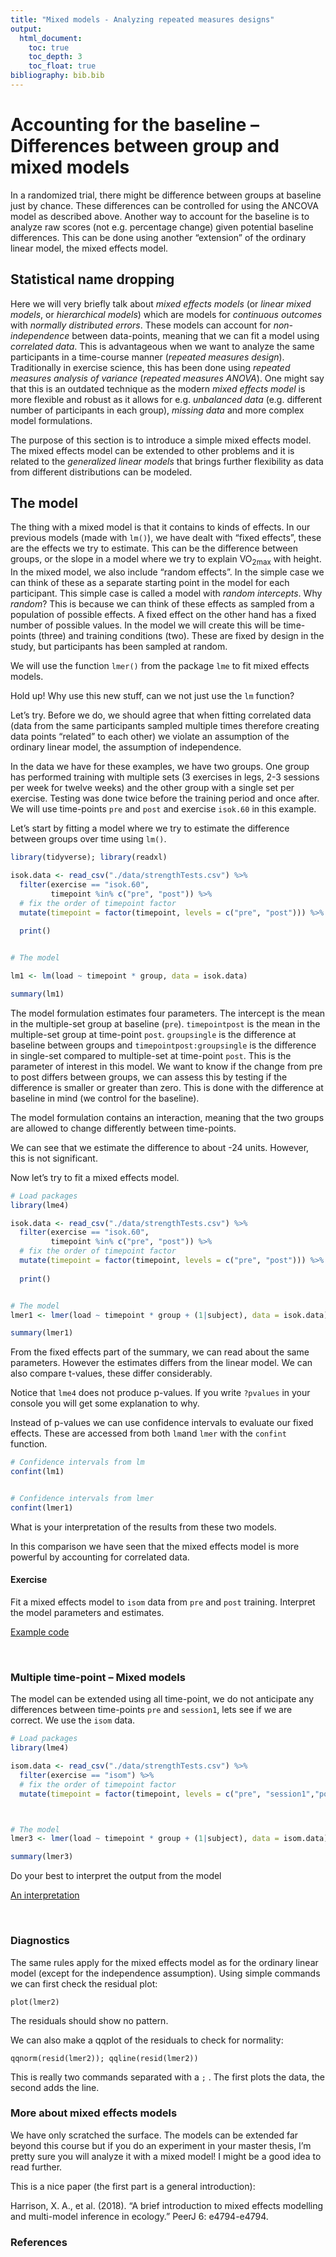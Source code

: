 ```yaml
---
title: "Mixed models - Analyzing repeated measures designs"
output:
  html_document:
    toc: true
    toc_depth: 3
    toc_float: true
bibliography: bib.bib
---
```


 <script language="javascript"> 
    function toggle(num) {
      var ele = document.getElementById("toggleText" + num);
      var text = document.getElementById("displayText" + num);
      if(ele.style.display == "block") {
        ele.style.display = "none";
        text.innerHTML = "show";
      }
      else {
        ele.style.display = "block";
        text.innerHTML = "hide";
      }
   } 
  </script>

# Accounting for the baseline -- Differences between group and mixed models

In a randomized trial, there might be difference between groups at baseline just by chance. These differences can be controlled for using the ANCOVA model as described above. Another way to account for the baseline is to analyze raw scores (not e.g. percentage change) given potential baseline differences. This can be done using another "extension" of the ordinary linear model, the mixed effects model.

## Statistical name dropping
Here we will very briefly talk about *mixed effects models* (or *linear mixed models*, or *hierarchical models*) which are models for *continuous outcomes* with *normally distributed errors*. These models can account for *non-independence* between data-points, meaning that we can fit a model using *correlated data*. This is advantageous when we want to analyze the same participants in a time-course manner (*repeated measures design*). Traditionally in exercise science, this has been done using *repeated measures analysis of variance* (*repeated measures ANOVA*). One might say that this is an outdated technique as the modern *mixed effects model* is more flexible and robust as it allows for e.g. *unbalanced data* (e.g. different number of participants in each group), *missing data* and more complex model formulations.

The purpose of this section is to introduce a simple mixed effects model. The mixed effects model can be extended to other problems and it is related to the *generalized linear models* that brings further flexibility as data from different distributions can be modeled. 

## The model

The thing with a mixed model is that it contains to kinds of effects. In our previous models (made with `lm()`), we have dealt with "fixed effects", these are the effects we try to estimate. This can be the difference between groups, or the slope in a model where we try to explain VO~2max~ with height. In the mixed model, we also include "random effects". In the simple case we can think of these as a separate starting point in the model for each participant. This simple case is called a model with *random intercepts*. Why *random*? This is because we can think of these effects as sampled from a population of possible effects. A fixed effect on the other hand has a fixed number of possible values. In the model we will create this will be time-points (three) and training conditions (two). These are fixed by design in the study, but participants has been sampled at random. 

We will use the function `lmer()` from the package `lme` to fit mixed effects models. 

Hold up! Why use this new stuff, can we not just use the `lm` function? 

Let's try. Before we do, we should agree that when fitting correlated data (data from the same participants sampled multiple times therefore creating data points "related" to each other) we violate an assumption of the ordinary linear model, the assumption of independence. 

In the data we have for these examples, we have two groups. One group has performed training with multiple sets (3 exercises in legs, 2-3 sessions per week for twelve weeks) and the other group with a single set per exercise. Testing was done twice before the training period and once after. We will use time-points `pre` and `post` and exercise `isok.60` in this example.

Let's start by fitting a model where we try to estimate the difference between groups over time using `lm()`.


```r
library(tidyverse); library(readxl)

isok.data <- read_csv("./data/strengthTests.csv") %>% 
  filter(exercise == "isok.60", 
         timepoint %in% c("pre", "post")) %>%
  # fix the order of timepoint factor
  mutate(timepoint = factor(timepoint, levels = c("pre", "post"))) %>%
  
  print()


# The model

lm1 <- lm(load ~ timepoint * group, data = isok.data)

summary(lm1)

```

The model formulation estimates four parameters. The intercept is the mean in the multiple-set group at baseline (`pre`). `timepointpost` is the mean in the multiple-set group at time-point `post`. `groupsingle` is the difference at baseline between groups and `timepointpost:groupsingle` is the difference in single-set compared to multiple-set at time-point `post`. This is the parameter of interest in this model. We want to know if the change from pre to post differs between groups, we can assess this by testing if the difference is smaller or greater than zero. This is done with the difference at baseline in mind (we control for the baseline).

The model formulation contains an interaction, meaning that the two groups are allowed to change differently between time-points.

We can see that we estimate the difference to about -24 units. However, this is not significant. 

Now let's try to fit a mixed effects model.

```r
# Load packages
library(lme4)

isok.data <- read_csv("./data/strengthTests.csv") %>% 
  filter(exercise == "isok.60", 
         timepoint %in% c("pre", "post")) %>%
  # fix the order of timepoint factor
  mutate(timepoint = factor(timepoint, levels = c("pre", "post"))) %>%
  
  print()


# The model
lmer1 <- lmer(load ~ timepoint * group + (1|subject), data = isok.data)

summary(lmer1)
```

From the fixed effects part of the summary, we can read about the same parameters. However the estimates differs from the linear model. We can also compare t-values, these differ considerably. 

Notice that `lme4` does not produce p-values. If you write `?pvalues` in your console you will get some explanation to why. 

Instead of p-values we can use confidence intervals to evaluate our fixed effects. These are accessed from both `lm`and `lmer` with the `confint` function.

```r
# Confidence intervals from lm
confint(lm1)


# Confidence intervals from lmer
confint(lmer1)

```

What is your interpretation of the results from these two models.

In this comparison we have seen that the mixed effects model is more powerful by accounting for correlated data. 


#### Exercise 

Fit a mixed effects model to `isom` data from `pre` and `post` training. Interpret the model parameters and estimates. 

 <a id="displayText" href="javascript:toggle(8);">Example code</a>
  <div id="toggleText8" style="display: none">

```r
# Load packages
library(lme4); library(tidyverse); library(readxl)

isom.data <- read_csv("./data/strengthTests.csv") %>% 
  filter(exercise == "isom", 
         timepoint %in% c("pre", "post")) %>%
  # fix the order of timepoint factor
  mutate(timepoint = factor(timepoint, levels = c("pre", "post")))



# The model
lmer2 <- lmer(load ~ timepoint * group + (1|subject), data = isom.data)


```

The resulting model has the same parameters as in the previous example. 

```r
library(knitr); library(broom)

##tidy(lmer2) %>%
#  filter(group == "fixed") %>%
#  select(term, estimate, std.error, statistic) %>%
#  kable(col.names = c("Parameter", "Estimate", "SE", "t-value"))

```


The intercept is the mean in the reference group (multiple-set group) at `pre`. `timepointpost` is the mean in the reference group at time-point `post`. `groupsingle` is the difference at baseline between groups and `timepointpost:groupsingle` is the difference between single-set and multiple-set at time-point `post`. This is the parameter of interest in this model. We want to know if the change from pre to post differs between groups, we can assess this by testing if the difference is smaller or greater than zero. This is done with the difference at baseline in mind (we control for the baseline).

Using the `confint`we can see that the interaction term (`timepointpost:groupsingle`) contains zero. 


  </div>
  </br>  




### Multiple time-point -- Mixed models
The model can be extended using all time-point, we do not anticipate any differences between time-points `pre` and `session1`, lets see if we are correct. We use the `isom` data.

```r
# Load packages
library(lme4)

isom.data <- read_csv("./data/strengthTests.csv") %>% 
  filter(exercise == "isom") %>%
  # fix the order of timepoint factor
  mutate(timepoint = factor(timepoint, levels = c("pre", "session1","post"))) 



# The model
lmer3 <- lmer(load ~ timepoint * group + (1|subject), data = isom.data)

summary(lmer3)
```

Do your best to interpret the output from the model



 <a id="displayText" href="javascript:toggle(9);">An interpretation</a>
  <div id="toggleText9" style="display: none">
```r
# Load packages


isom.data <- read_csv("./data/strengthTests.csv") %>% 
  filter(exercise == "isom") %>%
  # fix the order of timepoint factor
  mutate(timepoint = factor(timepoint, levels = c("pre", "session1","post"))) 



# The model
lmer3 <- lmer(load ~ timepoint * group + (1|subject), data = isom.data)

coefs <- round(coef(summary(lmer3)), 1)
```

The mean in the multiple-set group at `pre` is `r coefs[1,1]` Nm. From `pre` to `session1` the multiple-set group increases by `r coefs[2, 1]` Nm, from `pre` to `post` the multiple-set group increases by `r coefs[3, 1]` Nm. At `pre` there is a `r coefs[4,1]` unit difference between groups. Given this difference, at time-point `session1` the single set group is `r coefs[5,1]` units lower than the multiple-sets group, and at time-point `post` the single-set group is `r coefs[6, 1]` Nm lower than the multiple set group given a baseline difference and an increase in the multiple-set group.

By adding these terms we can get the estimated mean for each group at `post`:

`multiple-set at post = (Intercept) + timepointpost`

`single-set at post = (Intercept) + timepointpost + groupsingle + timepointpost:groupsingle`


  </div>
  </br>  

### Diagnostics

The same rules apply for the mixed effects model as for the ordinary linear model (except for the independence assumption). Using simple commands we can first check the residual plot:

`plot(lmer2)`

The residuals should show no pattern.

We can also make a qqplot of the residuals to check for normality:

`qqnorm(resid(lmer2)); qqline(resid(lmer2))`

This is really two commands separated with a `;` . The first plots the data, the second adds the line.


### More about mixed effects models
We have only scratched the surface. The models can be extended far beyond this course but if you do an experiment in your master thesis, I'm pretty sure you will analyze it with a mixed model! I might be a good idea to read further. 

This is a nice paper (the first part is a general introduction):

Harrison, X. A., et al. (2018). "A brief introduction to mixed effects modelling and multi-model inference in ecology." PeerJ 6: e4794-e4794.

### References

